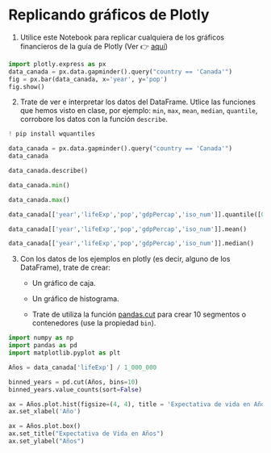 # Replicando gráficos de Plotly

1.  Utilice este Notebook para replicar cualquiera de los gráficos financieros de la guía de Plotly (Ver 👉 [aquí](https://www.google.com/url?q=https%3A%2F%2Fplotly.com%2Fpython%2F%23financial-charts))

```python
import plotly.express as px
data_canada = px.data.gapminder().query("country == 'Canada'")
fig = px.bar(data_canada, x='year', y='pop')
fig.show()
```

2.  Trate de ver e interpretar los datos del DataFrame. Utlice las funciones que hemos visto en clase, por ejemplo: `min`, `max`, `mean`, `median`, `quantile`, corrobore los datos con la función `describe`.

```python
! pip install wquantiles
```

```python
data_canada = px.data.gapminder().query("country == 'Canada'")
data_canada
```

```python
data_canada.describe()
```

```python
data_canada.min()
```

```python
data_canada.max()
```

```python
data_canada[['year','lifeExp','pop','gdpPercap','iso_num']].quantile([0.25, 0.5, 0.75])
```

```python
data_canada[['year','lifeExp','pop','gdpPercap','iso_num']].mean()
```

```python
data_canada[['year','lifeExp','pop','gdpPercap','iso_num']].median()
```

3.  Con los datos de los ejemplos en plotly (es decir, alguno de los DataFrame), trate de crear:

    -   Un gráfico de caja.

    -   Un gráfico de histograma.

    -   Trate de utiliza la función [pandas.cut](https://www.google.com/url?q=https%3A%2F%2Fpandas.pydata.org%2Fdocs%2Freference%2Fapi%2Fpandas.cut.html) para crear 10 segmentos o contenedores (use la propiedad `bin`).

```python
import numpy as np
import pandas as pd
import matplotlib.pyplot as plt
```

```python
Años = data_canada['lifeExp'] / 1_000_000
```

```python
binned_years = pd.cut(Años, bins=10)
binned_years.value_counts(sort=False)
```

```python
ax = Años.plot.hist(figsize=(4, 4), title = 'Expectativa de vida en Años')
ax.set_xlabel('Año')
```

```python
ax = Años.plot.box()
ax.set_title("Expectativa de Vida en Años")
ax.set_ylabel("Años")
```